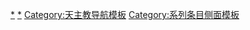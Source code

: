 {{Sidebar
| name         = 自权个别教会
| topimage     = [[File:Emblem_of_the_Papacy_SE.svg|25px]]
| pretitle     = [[:Category:天主教组织|系列条目]]
| title        = [[天主教會]]<br>自权[[個別教會]]
| image        = [[File:Christian_cross.svg|25px|西仪教会使用拉丁十字]] [[File:Patriarchal_or_Archbishop_Cross.svg|22px|东仪教会使用宗主十字]]
| headingstyle = background-color:gold
| contentclass = hlist
| caption = 拉丁礼教会使用[[十字架 (基督教)|拉丁十字]]，<br>拜占庭礼教会使用[[宗主教十字|宗主十字]]。
| above = 根据教礼排列：

|heading1 = [[拉丁禮教會|拉丁礼]]
|content1 =
* [[羅馬禮|拉丁礼]]
*[[脫利騰彌撒|傳統拉丁禮]]

|heading2 = [[拜占庭礼|拜占庭或君士坦丁堡礼]]
|content2 =
* [[阿尔巴尼亚希腊礼天主教会|阿尔巴尼亚礼]]
* [[白俄羅斯希臘禮天主教會|白俄罗斯礼]]
* [[保加利亞希臘禮天主教會|保加利亚礼]]
* {{le|克罗地亚和塞尔维亚拜占庭礼天主教会|Byzantine Catholic Church of Croatia and Serbia|克罗地亚和塞尔维亚礼}}
* [[希腊拜占庭礼天主教会|希腊礼]]
* [[匈牙利希臘禮天主教會|匈牙利礼]]
* [[義大利-阿爾巴尼亞禮天主教會|意大利-阿尔巴尼亚礼]]
* [[马其顿希腊礼天主教会|马其顿礼]]
* [[默基特希臘禮天主教會|默基特礼]]
* {{le|罗马尼亚希腊礼天主教会|Romanian Greek-Catholic Church|罗马尼亚礼}}
* [[俄罗斯礼天主教会|俄罗斯礼]]
* [[魯塞尼亞希臘禮天主教會|鲁塞尼亚礼]]
* [[斯洛伐克希臘禮天主教會|斯洛伐克礼]]
* [[乌克兰希腊礼天主教会|乌克兰礼]]  

|heading3 = {{le|安提阿礼|Antiochene Rite|安提阿或西叙利亚礼}}
|content3 =
* [[马龙尼礼教会|马龙尼礼]]
* [[敘利亞禮天主教會|叙利亚礼]]
* [[叙利亚-玛兰卡礼天主教会|叙利亚-玛兰卡礼]] 

|heading4 = {{le|东叙利亚礼|East Syrian Rite|加色丁或东叙利亚礼}}
|content4 =
* [[加色丁禮天主教會|加色丁礼]]
* [[叙利亚-玛拉巴礼天主教会|叙利亚-玛拉巴礼]]

|heading5 = [[亞美尼亞禮]]
|content5 =
* [[亞美尼亞禮天主教會|亚美尼亚礼]]

|heading6 = [[亞歷山大禮]]
|content6 =
* [[科普特禮天主教會|科普特礼]] 
* [[衣索比亞禮天主教會|埃塞俄比亚礼]]
* [[厄立特里亞禮天主教會|厄立特里亚礼]]

|below = {{Portal-inline|size=tiny|天主教}}
}}<noinclude>

{{DEFAULTSORT:Particular churches sui iuris}}
[[Category:天主教组织|*]]
[[Category:东仪天主教会|*]]
[[Category:天主教导航模板]]
[[Category:系列条目侧面模板]]
</noinclude>